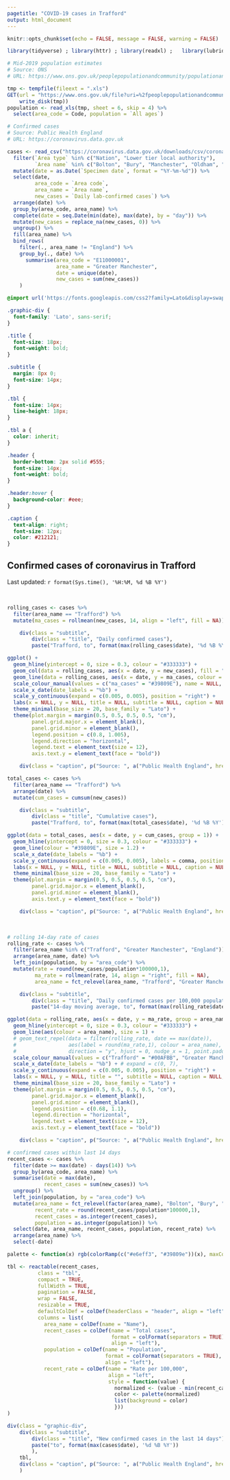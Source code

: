 ```yaml
---
pagetitle: "COVID-19 cases in Trafford"
output: html_document
---
```


```r
knitr::opts_chunk$set(echo = FALSE, message = FALSE, warning = FALSE)

library(tidyverse) ; library(httr) ; library(readxl) ;   library(lubridate) ; library(reactable) ; library(zoo) ; library(ggtext) ; library(scales) ; library(shiny) ; library(ggiraph) ; library(ggrepel)

# Mid-2019 population estimates
# Source: ONS
# URL: https://www.ons.gov.uk/peoplepopulationandcommunity/populationandmigration/populationestimates/datasets/populationestimatesforukenglandandwalesscotlandandnorthernireland

tmp <- tempfile(fileext = ".xls")
GET(url = "https://www.ons.gov.uk/file?uri=%2fpeoplepopulationandcommunity%2fpopulationandmigration%2fpopulationestimates%2fdatasets%2fpopulationestimatesforukenglandandwalesscotlandandnorthernireland%2fmid2019april2020localauthoritydistrictcodes/ukmidyearestimates20192020ladcodes.xls",
    write_disk(tmp))
population <- read_xls(tmp, sheet = 6, skip = 4) %>% 
  select(area_code = Code, population = `All ages`)

# Confirmed cases
# Source: Public Health England
# URL: https://coronavirus.data.gov.uk

cases <- read_csv("https://coronavirus.data.gov.uk/downloads/csv/coronavirus-cases_latest.csv") %>% 
  filter(`Area type` %in% c("Nation", "Lower tier local authority"),
         `Area name` %in% c("Bolton", "Bury", "Manchester", "Oldham", "Rochdale", "Salford", "Stockport", "Tameside", "Trafford", "Wigan", "England")) %>% 
  mutate(date = as.Date(`Specimen date`, format = "%Y-%m-%d")) %>% 
  select(date,
         area_code = `Area code`,
         area_name = `Area name`,
         new_cases = `Daily lab-confirmed cases`) %>% 
  arrange(date) %>% 
  group_by(area_code, area_name) %>%
  complete(date = seq.Date(min(date), max(date), by = "day")) %>% 
  mutate(new_cases = replace_na(new_cases, 0)) %>% 
  ungroup() %>% 
  fill(area_name) %>%
  bind_rows(
    filter(., area_name != "England") %>% 
    group_by(., date) %>%
      summarise(area_code = "E11000001",
                area_name = "Greater Manchester",
                date = unique(date),
                new_cases = sum(new_cases))
    )
```

```css
@import url('https://fonts.googleapis.com/css2?family=Lato&display=swap');

.graphic-div {
  font-family: 'Lato', sans-serif;
}

.title {
  font-size: 18px;
  font-weight: bold;
}

.subtitle {
  margin: 8px 0;
  font-size: 14px;
}

.tbl {
  font-size: 14px;
  line-height: 18px;
}

.tbl a {
  color: inherit;
}

.header {
  border-bottom: 2px solid #555;
  font-size: 14px;
  font-weight: bold;
}

.header:hover {
  background-color: #eee;
}

.caption {
  text-align: right;
  font-size: 12px;
  color: #212121;
}
```

## Confirmed cases of coronavirus in Trafford
Last updated: `r format(Sys.time(), '%H:%M, %d %B %Y')`

<br />
<div class="container-fluid">
<div class="row">
<div class = "col-sm-6">
<div class = "graphic-div">
```r
rolling_cases <- cases %>% 
  filter(area_name == "Trafford") %>% 
  mutate(ma_cases = rollmean(new_cases, 14, align = "left", fill = NA)) 

    div(class = "subtitle",
        div(class = "title", "Daily confirmed cases"),
        paste("Trafford, to", format(max(rolling_cases$date), '%d %B %Y')))

ggplot() +
  geom_hline(yintercept = 0, size = 0.3, colour = "#333333") +
  geom_col(data = rolling_cases, aes(x = date, y = new_cases), fill = "#39809E", alpha = 0.6) +
  geom_line(data = rolling_cases, aes(x = date, y = ma_cases, colour = "ma_cases"), size = 1) +
  scale_colour_manual(values = c("ma_cases" = "#39809E"), name = NULL, labels = "14-day rolling average") +
  scale_x_date(date_labels = "%b") +
  scale_y_continuous(expand = c(0.005, 0.005), position = "right") +
  labs(x = NULL, y = NULL, title = NULL, subtitle = NULL, caption = NULL) +
  theme_minimal(base_size = 20, base_family = "Lato") +
  theme(plot.margin = margin(0.5, 0.5, 0.5, 0.5, "cm"),
        panel.grid.major.x = element_blank(),
        panel.grid.minor = element_blank(),
        legend.position = c(0.8, 1.005),
        legend.direction = "horizontal",
        legend.text = element_text(size = 12),
        axis.text.y = element_text(face = "bold")) 

    div(class = "caption", p("Source: ", a("Public Health England", href = 'https://coronavirus.data.gov.uk/', target = "_blank")))
```
</div>
</div>
  
<div class = "col-sm-6">
<div class = "graphic-div">
```r
total_cases <- cases %>% 
  filter(area_name == "Trafford") %>% 
  arrange(date) %>% 
  mutate(cum_cases = cumsum(new_cases))

    div(class = "subtitle",
        div(class = "title", "Cumulative cases"),
        paste("Trafford, to", format(max(total_cases$date), '%d %B %Y')))

ggplot(data = total_cases, aes(x = date, y = cum_cases, group = 1)) +
  geom_hline(yintercept = 0, size = 0.3, colour = "#333333") +
  geom_line(colour = "#39809E", size = 1.2) +
  scale_x_date(date_labels = "%b") +
  scale_y_continuous(expand = c(0.005, 0.005), labels = comma, position = "right") +
  labs(x = NULL, y = NULL, title = NULL, subtitle = NULL, caption = NULL) +
  theme_minimal(base_size = 20, base_family = "Lato") +
  theme(plot.margin = margin(0.5, 0.5, 0.5, 0.5, "cm"),
        panel.grid.major.x = element_blank(),
        panel.grid.minor = element_blank(),
        axis.text.y = element_text(face = "bold"))

    div(class = "caption", p("Source: ", a("Public Health England", href = 'https://coronavirus.data.gov.uk/', target = "_blank")))
```
</div>
</div>
</div>
<br />

<div class = "row">
<div class = "col-sm-6">
<div class = "graphic-div">
```r
# rolling 14-day rate of cases
rolling_rate <- cases %>% 
  filter(area_name %in% c("Trafford", "Greater Manchester", "England")) %>%
  arrange(area_name, date) %>%
  left_join(population, by = "area_code") %>% 
  mutate(rate = round(new_cases/population*100000,1), 
         ma_rate = rollmean(rate, 14, align = "right", fill = NA),
         area_name = fct_relevel(area_name, "Trafford", "Greater Manchester", "England")) 

    div(class = "subtitle",
        div(class = "title", "Daily confirmed cases per 100,000 population"),
        paste("14-day moving average, to", format(max(rolling_rate$date), '%d %B %Y')))

ggplot(data = rolling_rate, aes(x = date, y = ma_rate, group = area_name)) +
  geom_hline(yintercept = 0, size = 0.3, colour = "#333333") +
  geom_line(aes(colour = area_name), size = 1) +
  # geom_text_repel(data = filter(rolling_rate, date == max(date)),
  #                 aes(label = round(ma_rate,1), colour = area_name), 
  #                 direction = "y", hjust = 0, nudge_x = 1, point.padding = NA, show.legend = FALSE) +
  scale_colour_manual(values = c("Trafford" = "#00AFBB", "Greater Manchester" = "#E7B800", "England" = "#757575")) +
  scale_x_date(date_labels = "%b") + # expand = c(0, 7), 
  scale_y_continuous(expand = c(0.005, 0.005), position = "right") +
  labs(x = NULL, y = NULL, title = "", subtitle = NULL, caption = NULL, colour = NULL) +
  theme_minimal(base_size = 20, base_family = "Lato") +
  theme(plot.margin = margin(0.5, 0.5, 0.5, 0.5, "cm"),
        panel.grid.major.x = element_blank(),
        panel.grid.minor = element_blank(),
        legend.position = c(0.68, 1.1),
        legend.direction = "horizontal",
        legend.text = element_text(size = 12),
        axis.text.y = element_text(face = "bold")) 

    div(class = "caption", p("Source: ", a("Public Health England", href = 'https://coronavirus.data.gov.uk/', target = "_blank")))
```
</div>
</div>

<div class = "col-sm-6">
```r
# confirmed cases within last 14 days
recent_cases <- cases %>% 
  filter(date >= max(date) - days(14)) %>% 
  group_by(area_code, area_name) %>% 
  summarise(date = max(date),
            recent_cases = sum(new_cases)) %>%
  ungroup() %>% 
  left_join(population, by = "area_code") %>% 
  mutate(area_name = fct_relevel(factor(area_name), "Bolton", "Bury", "Manchester", "Oldham", "Rochdale",  "Salford", "Stockport", "Tameside", "Trafford", "Wigan", "Greater Manchester", "England"),
         recent_rate = round(recent_cases/population*100000,1),
         recent_cases = as.integer(recent_cases),
         population = as.integer(population)) %>% 
  select(date, area_name, recent_cases, population, recent_rate) %>% 
  arrange(area_name) %>% 
  select(-date)

palette <- function(x) rgb(colorRamp(c("#e6eff3", "#39809e"))(x), maxColorValue = 255)

tbl <- reactable(recent_cases,
          class = "tbl",
          compact = TRUE,
          fullWidth = TRUE,
          pagination = FALSE,
          wrap = FALSE,
          resizable = TRUE,
          defaultColDef = colDef(headerClass = "header", align = "left"),
          columns = list(
            area_name = colDef(name = "Name"),
            recent_cases = colDef(name = "Total cases",
                                  format = colFormat(separators = TRUE),
                                  align = "left"),
            population = colDef(name = "Population",
                                format = colFormat(separators = TRUE),
                                align = "left"),
            recent_rate = colDef(name = "Rate per 100,000",
                                 align = "left",
                                 style = function(value) {
                                   normalized <- (value - min(recent_cases$recent_rate)) / (max(recent_cases$recent_rate) - min(recent_cases$recent_rate))
                                   color <- palette(normalized)
                                   list(background = color)
                                   }))
)

div(class = "graphic-div",
    div(class = "subtitle",
        div(class = "title", "New confirmed cases in the last 14 days"),
        paste("to", format(max(cases$date), '%d %B %Y'))
        ),
    tbl,
    div(class = "caption", p("Source: ", a("Public Health England", href = 'https://coronavirus.data.gov.uk/', target = "_blank")))
    )
```
</div>
</div>
</div>